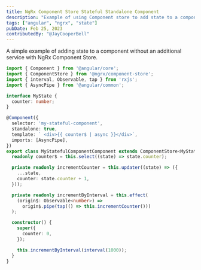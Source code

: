 ```yaml
---
title: NgRx Component Store Stateful Standalone Component
description: "Example of using Component store to add state to a component"
tags: ["angular", "ngrx", "state"]
pubDate: Feb 25, 2023
contributedBy: "@JayCooperBell"
---
```


A simple example of adding state to a component without an additional service with NgRx Component Store.

```typescript
import { Component } from '@angular/core';
import { ComponentStore } from '@ngrx/component-store';
import { interval, Observable, tap } from 'rxjs';
import { AsyncPipe } from '@angular/common';

interface MyState {
  counter: number;
}

@Component({
  selector: 'my-stateful-component',
  standalone: true,
  template: ` <div>{{ counter$ | async }}</div>`,
  imports: [AsyncPipe],
})
export class MyStatefulComponentComponent extends ComponentStore<MyState> {
  readonly counter$ = this.select((state) => state.counter);

  private readonly incrementCounter = this.updater((state) => ({
    ...state,
    counter: state.counter + 1,
  }));

  private readonly incrementByInterval = this.effect(
    (origin$: Observable<number>) =>
      origin$.pipe(tap(() => this.incrementCounter()))
  );

  constructor() {
    super({
      counter: 0,
    });

    this.incrementByInterval(interval(1000));
  }
}
```
